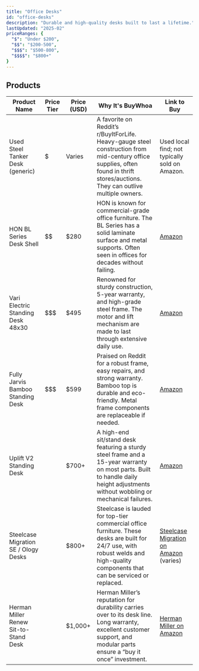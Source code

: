 ```yaml
---
title: "Office Desks"
id: "office-desks"
description: "Durable and high-quality desks built to last a lifetime."
lastUpdated: "2025-02"
priceRanges: {
  "$": "Under $200",
  "$$": "$200-500",
  "$$$": "$500-800",
  "$$$$": "$800+"
}
---
```


## Products

| Product Name                           | Price Tier | Price (USD) | Why It's BuyWhoa                                                                                                                                                                | Link to Buy                                                                                                  |
|---------------------------------------|------------|-------------|-------------------------------------------------------------------------------------------------------------------------------------------------------------------------------------------------------------------------|----------------------------------------------------------------------------------------------------------------|
| Used Steel Tanker Desk (generic)      | $          | Varies      | A favorite on Reddit’s r/BuyItForLife. Heavy-gauge steel construction from mid-century office supplies, often found in thrift stores/auctions. They can outlive multiple owners.                                        | Used local find; not typically sold on Amazon.                                                                |
| HON BL Series Desk Shell              | $$         | $280        | HON is known for commercial-grade office furniture. The BL Series has a solid laminate surface and metal supports. Often seen in offices for decades without failing.                                                   | [Amazon](https://www.amazon.com/dp/B004N74O0I?tag=buywhoa-20)                                                  |
| Vari Electric Standing Desk 48x30     | $$$        | $495        | Renowned for sturdy construction, 5-year warranty, and high-grade steel frame. The motor and lift mechanism are made to last through extensive daily use.                                                               | [Amazon](https://www.amazon.com/dp/B07VH6Z59B?tag=buywhoa-20)                                                  |
| Fully Jarvis Bamboo Standing Desk     | $$$        | $599        | Praised on Reddit for a robust frame, easy repairs, and strong warranty. Bamboo top is durable and eco-friendly. Metal frame components are replaceable if needed.                                                       | [Amazon](https://www.amazon.com/dp/B07Y67BMRB?tag=buywhoa-20)                                                  |
| Uplift V2 Standing Desk              | $$$$       | $700+       | A high-end sit/stand desk featuring a sturdy steel frame and a 15-year warranty on most parts. Built to handle daily height adjustments without wobbling or mechanical failures.                                        | [Amazon](https://www.amazon.com/dp/B07SL9YZG1?tag=buywhoa-20)                                                  |
| Steelcase Migration SE / Ology Desks | $$$$       | $800+       | Steelcase is lauded for top-tier commercial office furniture. These desks are built for 24/7 use, with robust welds and high-quality components that can be serviced or replaced.                                        | [Steelcase Migration on Amazon](https://www.amazon.com/s?k=Steelcase+Migration&tag=buywhoa-20) (varies)        |
| Herman Miller Renew Sit-to-Stand Desk | $$$$       | $1,000+     | Herman Miller’s reputation for durability carries over to its desk line. Long warranty, excellent customer support, and modular parts ensure a “buy it once” investment.                                                | [Herman Miller on Amazon](https://www.amazon.com/stores/HermanMiller/page/1C690BEA-C819-4394-A6C4-3CFC5183D019?tag=buywhoa-20) |